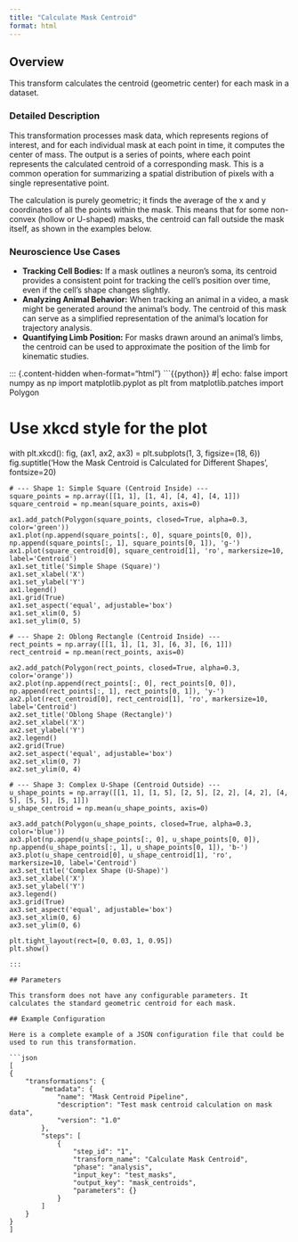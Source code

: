 ```yaml
---
title: "Calculate Mask Centroid"
format: html
---
```


## Overview

This transform calculates the centroid (geometric center) for each mask in a dataset.

### Detailed Description

This transformation processes mask data, which represents regions of interest, and for each individual mask at each point in time, it computes the center of mass. The output is a series of points, where each point represents the calculated centroid of a corresponding mask. This is a common operation for summarizing a spatial distribution of pixels with a single representative point.

The calculation is purely geometric; it finds the average of the x and y coordinates of all the points within the mask. This means that for some non-convex (hollow or U-shaped) masks, the centroid can fall outside the mask itself, as shown in the examples below.

### Neuroscience Use Cases

- **Tracking Cell Bodies:** If a mask outlines a neuron's soma, its centroid provides a consistent point for tracking the cell's position over time, even if the cell's shape changes slightly.
- **Analyzing Animal Behavior:** When tracking an animal in a video, a mask might be generated around the animal's body. The centroid of this mask can serve as a simplified representation of the animal's location for trajectory analysis.
- **Quantifying Limb Position:** For masks drawn around an animal's limbs, the centroid can be used to approximate the position of the limb for kinematic studies.

::: {.content-hidden when-format="html"}
```{{python}}
#| echo: false
import numpy as np
import matplotlib.pyplot as plt
from matplotlib.patches import Polygon

# Use xkcd style for the plot
with plt.xkcd():
    fig, (ax1, ax2, ax3) = plt.subplots(1, 3, figsize=(18, 6))
    fig.suptitle('How the Mask Centroid is Calculated for Different Shapes', fontsize=20)

    # --- Shape 1: Simple Square (Centroid Inside) ---
    square_points = np.array([[1, 1], [1, 4], [4, 4], [4, 1]])
    square_centroid = np.mean(square_points, axis=0)

    ax1.add_patch(Polygon(square_points, closed=True, alpha=0.3, color='green'))
    ax1.plot(np.append(square_points[:, 0], square_points[0, 0]), np.append(square_points[:, 1], square_points[0, 1]), 'g-')
    ax1.plot(square_centroid[0], square_centroid[1], 'ro', markersize=10, label='Centroid')
    ax1.set_title('Simple Shape (Square)')
    ax1.set_xlabel('X')
    ax1.set_ylabel('Y')
    ax1.legend()
    ax1.grid(True)
    ax1.set_aspect('equal', adjustable='box')
    ax1.set_xlim(0, 5)
    ax1.set_ylim(0, 5)

    # --- Shape 2: Oblong Rectangle (Centroid Inside) ---
    rect_points = np.array([[1, 1], [1, 3], [6, 3], [6, 1]])
    rect_centroid = np.mean(rect_points, axis=0)

    ax2.add_patch(Polygon(rect_points, closed=True, alpha=0.3, color='orange'))
    ax2.plot(np.append(rect_points[:, 0], rect_points[0, 0]), np.append(rect_points[:, 1], rect_points[0, 1]), 'y-')
    ax2.plot(rect_centroid[0], rect_centroid[1], 'ro', markersize=10, label='Centroid')
    ax2.set_title('Oblong Shape (Rectangle)')
    ax2.set_xlabel('X')
    ax2.set_ylabel('Y')
    ax2.legend()
    ax2.grid(True)
    ax2.set_aspect('equal', adjustable='box')
    ax2.set_xlim(0, 7)
    ax2.set_ylim(0, 4)

    # --- Shape 3: Complex U-Shape (Centroid Outside) ---
    u_shape_points = np.array([[1, 1], [1, 5], [2, 5], [2, 2], [4, 2], [4, 5], [5, 5], [5, 1]])
    u_shape_centroid = np.mean(u_shape_points, axis=0)

    ax3.add_patch(Polygon(u_shape_points, closed=True, alpha=0.3, color='blue'))
    ax3.plot(np.append(u_shape_points[:, 0], u_shape_points[0, 0]), np.append(u_shape_points[:, 1], u_shape_points[0, 1]), 'b-')
    ax3.plot(u_shape_centroid[0], u_shape_centroid[1], 'ro', markersize=10, label='Centroid')
    ax3.set_title('Complex Shape (U-Shape)')
    ax3.set_xlabel('X')
    ax3.set_ylabel('Y')
    ax3.legend()
    ax3.grid(True)
    ax3.set_aspect('equal', adjustable='box')
    ax3.set_xlim(0, 6)
    ax3.set_ylim(0, 6)

    plt.tight_layout(rect=[0, 0.03, 1, 0.95])
    plt.show()
```
:::

## Parameters

This transform does not have any configurable parameters. It calculates the standard geometric centroid for each mask.

## Example Configuration

Here is a complete example of a JSON configuration file that could be used to run this transformation.

```json
[
{
    "transformations": {
        "metadata": {
            "name": "Mask Centroid Pipeline",
            "description": "Test mask centroid calculation on mask data",
            "version": "1.0"
        },
        "steps": [
            {
                "step_id": "1",
                "transform_name": "Calculate Mask Centroid",
                "phase": "analysis",
                "input_key": "test_masks",
                "output_key": "mask_centroids",
                "parameters": {}
            }
        ]
    }
}
]
```
